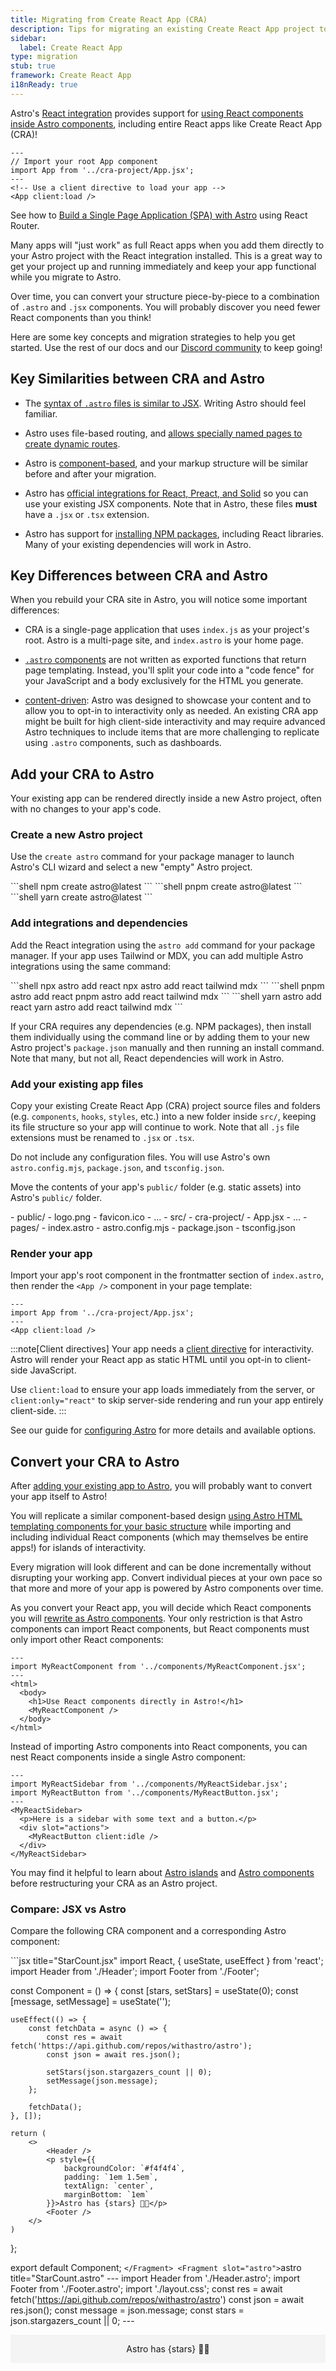 ```yaml
---
title: Migrating from Create React App (CRA)
description: Tips for migrating an existing Create React App project to Astro
sidebar:
  label: Create React App
type: migration
stub: true
framework: Create React App
i18nReady: true
---
```


Astro's [React integration](/en/guides/integrations-guide/react/) provides support for [using React components inside Astro components](/en/guides/framework-components/), including entire React apps like Create React App (CRA)!

```astro title="src/pages/index.astro"
---
// Import your root App component
import App from '../cra-project/App.jsx';
---
<!-- Use a client directive to load your app -->
<App client:load />
```

<ReadMore>See how to [Build a Single Page Application (SPA) with Astro](https://logsnag.com/blog/react-spa-with-astro) <Badge text="External" /> using React Router.</ReadMore>

Many apps will "just work" as full React apps when you add them directly to your Astro project with the React integration installed. This is a great way to get your project up and running immediately and keep your app functional while you migrate to Astro.

Over time, you can convert your structure piece-by-piece to a combination of `.astro` and `.jsx` components. You will probably discover you need fewer React components than you think!

Here are some key concepts and migration strategies to help you get started. Use the rest of our docs and our [Discord community](https://astro.build/chat) to keep going!

## Key Similarities between CRA and Astro

- The [syntax of `.astro` files is similar to JSX](/en/reference/astro-syntax/#differences-between-astro-and-jsx). Writing Astro should feel familiar.

- Astro uses file-based routing, and [allows specially named pages to create dynamic routes](/en/guides/routing/#dynamic-routes).

- Astro is [component-based](/en/basics/astro-components/), and your markup structure will be similar before and after your migration.

- Astro has [official integrations for React, Preact, and Solid](/en/guides/integrations-guide/react/) so you can use your existing JSX components. Note that in Astro, these files **must** have a `.jsx` or `.tsx` extension.

- Astro has support for [installing NPM packages](/en/guides/imports/#npm-packages), including React libraries. Many of your existing dependencies will work in Astro.

## Key Differences between CRA and Astro

When you rebuild your CRA site in Astro, you will notice some important differences:

- CRA is a single-page application that uses `index.js` as your project's root. Astro is a multi-page site, and `index.astro` is your home page.

- [`.astro` components](/en/basics/astro-components/) are not written as exported functions that return page templating. Instead, you'll split your code into a "code fence" for your JavaScript and a body exclusively for the HTML you generate.

- [content-driven](/en/concepts/why-astro/#content-driven): Astro was designed to showcase your content and to allow you to opt-in to interactivity only as needed. An existing CRA app might be built for high client-side interactivity and may require advanced Astro techniques to include items that are more challenging to replicate using `.astro` components, such as dashboards.

## Add your CRA to Astro

Your existing app can be rendered directly inside a new Astro project, often with no changes to your app's code.

### Create a new Astro project

Use the `create astro` command for your package manager to launch Astro's CLI wizard and select a new "empty" Astro project.

<PackageManagerTabs>
  <Fragment slot="npm">
  ```shell
  npm create astro@latest
  ```
  </Fragment>
  <Fragment slot="pnpm">
  ```shell
  pnpm create astro@latest
  ```
  </Fragment>
  <Fragment slot="yarn">
  ```shell
  yarn create astro@latest
  ```
  </Fragment>
</PackageManagerTabs>

### Add integrations and dependencies
Add the React integration using the `astro add` command for your package manager. If your app uses Tailwind or MDX, you can add multiple Astro integrations using the same command:

<PackageManagerTabs>
  <Fragment slot="npm">
  ```shell
  npx astro add react
  npx astro add react tailwind mdx
  ```
  </Fragment>
  <Fragment slot="pnpm">
  ```shell
  pnpm astro add react
  pnpm astro add react tailwind mdx
  ```
  </Fragment>
  <Fragment slot="yarn">
  ```shell
  yarn astro add react
  yarn astro add react tailwind mdx
  ```
  </Fragment>
</PackageManagerTabs>

If your CRA requires any dependencies (e.g. NPM packages), then install them individually using the command line or by adding them to your new Astro project's `package.json` manually and then running an install command. Note that many, but not all, React dependencies will work in Astro. 

### Add your existing app files

Copy your existing Create React App (CRA) project source files and folders (e.g. `components`, `hooks`, `styles`, etc.) into a new folder inside `src/`, keeping its file structure so your app will continue to work. Note that all `.js` file extensions must be renamed to `.jsx` or `.tsx`.

Do not include any configuration files. You will use Astro's own `astro.config.mjs`, `package.json`, and `tsconfig.json`.

Move the contents of your app's `public/` folder (e.g. static assets) into Astro's `public/` folder.

<FileTree>
- public/
  - logo.png
  - favicon.ico
  - ...
- src/
  - cra-project/
    - App.jsx
    - ...
  - pages/
    - index.astro
- astro.config.mjs
- package.json
- tsconfig.json
</FileTree>

### Render your app

Import your app's root component in the frontmatter section of `index.astro`, then render the `<App />` component in your page template:

```astro title="src/pages/index.astro"
---
import App from '../cra-project/App.jsx';
---
<App client:load />
```

:::note[Client directives]
Your app needs a [client directive](/en/reference/directives-reference/#client-directives) for interactivity. Astro will render your React app as static HTML until you opt-in to client-side JavaScript.

Use `client:load` to ensure your app loads immediately from the server, or `client:only="react"` to skip server-side rendering and run your app entirely client-side.
:::

See our guide for [configuring Astro](/en/guides/configuring-astro/) for more details and available options.

## Convert your CRA to Astro

After [adding your existing app to Astro](#add-your-cra-to-astro), you will probably want to convert your app itself to Astro!

You will replicate a similar component-based design [using Astro HTML templating components for your basic structure](/en/basics/astro-components/) while importing and including individual React components (which may themselves be entire apps!) for islands of interactivity.

Every migration will look different and can be done incrementally without disrupting your working app. Convert individual pieces at your own pace so that more and more of your app is powered by Astro components over time.

As you convert your React app, you will decide which React components you will [rewrite as Astro components](#converting-jsx-files-to-astro-files). Your only restriction is that Astro components can import React components, but React components must only import other React components:

```astro title="src/pages/static-components.astro" ins={2,7}
---
import MyReactComponent from '../components/MyReactComponent.jsx';
---
<html>
  <body>
    <h1>Use React components directly in Astro!</h1>
    <MyReactComponent />
  </body>
</html>
```

Instead of importing Astro components into React components, you can nest React components inside a single Astro component:

```astro title="src/pages/nested-components.astro" {2,3,5,8,10}
---
import MyReactSidebar from '../components/MyReactSidebar.jsx';
import MyReactButton from '../components/MyReactButton.jsx';
---
<MyReactSidebar>
  <p>Here is a sidebar with some text and a button.</p>
  <div slot="actions">
    <MyReactButton client:idle />
  </div>
</MyReactSidebar>
```


You may find it helpful to learn about [Astro islands](/en/concepts/islands/) and [Astro components](/en/basics/astro-components/) before restructuring your CRA as an Astro project.


### Compare: JSX vs Astro

Compare the following CRA component and a corresponding Astro component:

<AstroJSXTabs>
  <Fragment slot="jsx">
    ```jsx title="StarCount.jsx"
    import React, { useState, useEffect } from 'react';
import Header from './Header';
import Footer from './Footer';

const Component = () => {
    const [stars, setStars] = useState(0);
    const [message, setMessage] = useState('');

    useEffect(() => {
        const fetchData = async () => {
            const res = await fetch('https://api.github.com/repos/withastro/astro');
            const json = await res.json();

            setStars(json.stargazers_count || 0);
            setMessage(json.message);
        };

        fetchData();
    }, []);

    return (
        <>
            <Header />
            <p style={{
                backgroundColor: `#f4f4f4`,
                padding: `1em 1.5em`,
                textAlign: `center`,
                marginBottom: `1em`
            }}>Astro has {stars} 🧑‍🚀</p>
            <Footer />
        </>
    )
};

export default Component;
    ```
  </Fragment>
  <Fragment slot="astro">
    ```astro title="StarCount.astro"
    ---
    import Header from './Header.astro';
    import Footer from './Footer.astro';
    import './layout.css';
    const res = await fetch('https://api.github.com/repos/withastro/astro')
    const json = await res.json();
    const message = json.message;
    const stars = json.stargazers_count || 0;
    ---
    <Header />
    <p class="banner">Astro has {stars} 🧑‍🚀</p>
    <Footer />
    <style>
      .banner {
        background-color: #f4f4f4; 
        padding: 1em 1.5em;
        text-align: center;
        margin-bottom: 1em;
      }
    <style>
    ```
  </Fragment>
</AstroJSXTabs>


### Converting JSX files to `.astro` files

Here are some tips for converting a CRA `.js` component into a `.astro` component:

1. Use the returned JSX of the existing CRA component function as the basis for your HTML template.

2. Change any [CRA or JSX syntax to Astro](#reference-convert-cra-syntax-to-astro) or to HTML web standards. This includes `{children}` and `className`, for example.

3. Move any necessary JavaScript, including import statements, into a ["code fence" (`---`)](/en/basics/astro-components/#the-component-script). Note: JavaScript to [conditionally render content](/en/reference/astro-syntax/#dynamic-html) is often written inside the HTML template directly in Astro.

4. Use [`Astro.props`](/en/reference/api-reference/#props) to access any additional props that were previously passed to your CRA function.

5. Decide whether any imported components also need to be converted to Astro. You can keep them as React components for now, or forever. But, you may eventually want to convert them to `.astro` components, especially if they do not need to be interactive!

6. Replace `useEffect()` with import statements or [`import.meta.glob()`](/en/guides/imports/#importmetaglob) to query your local files. Use `fetch()` to fetch external data.

### Migrating Tests

As Astro outputs raw HTML, it is possible to write end-to-end tests using the output of the build step. Any end-to-end tests written previously might work out-of-the-box if you have been able to match the markup of your CRA site. Testing libraries such as Jest and React Testing Library can be imported and used in Astro to test your React components.

See Astro's [testing guide](/en/guides/testing/) for more.

## Reference: Convert CRA Syntax to Astro

### CRA Imports to Astro

Update any [file imports](/en/guides/imports/) to reference relative file paths exactly. This can be done using [import aliases](/en/guides/typescript/#import-aliases), or by writing out a relative path in full. 

Note that `.astro` and several other file types must be imported with their full file extension.

```astro title="src/pages/authors/Fred.astro"
---
import Card from '../../components/Card.astro';
---
<Card />
```

### CRA Children Props to Astro

Convert any instances of `{children}` to an Astro `<slot />`. Astro does not need to receive `{children}` as a function prop and will automatically render child content in a `<slot />`.

```astro title="src/components/MyComponent.astro" del={3-9} ins={11-13}
---
---
export default function MyComponent(props) { 
    return (
      <div>
        {props.children}
      </div>
    );  
}

<div>
  <slot />
</div>
```

React components that pass multiple sets of children can be migrated to an Astro component using [named slots](/en/basics/astro-components/#named-slots).

See more about [specific `<slot />` usage in Astro](/en/basics/astro-components/#slots).

### CRA Data Fetching to Astro

Fetching data in a Create React App component is similar to Astro, with some slight differences.

You will need to remove any instances of a side effect hook (`useEffect`) for either `import.meta.glob()` or `getCollection()`/`getEntryBySlug()` to access data from other files in your project source.

To [fetch remote data](/en/guides/data-fetching/), use `fetch()`.

These data requests are made in the frontmatter of the Astro component and use top-level await.

```astro title="src/pages/index.astro"
---
import { getCollection } from 'astro:content';

// Get all `src/content/blog/` entries
const allBlogPosts = await getCollection('blog');

// Get all `src/pages/posts/` entries
const allPosts = await Object.values(await import.meta.glob('../pages/post/*.md', { eager: true }));

// Fetch remote data
const response = await fetch('https://randomuser.me/api/');
const data = await response.json();
const randomUser = data.results[0];
---
```

See more about [local files imports with [`import.meta.glob()`](/en/guides/imports/#importmetaglob), [querying using the Collections API](/en/guides/content-collections/#querying-collections) or [fetching remote data](/en/guides/data-fetching/).

### CRA Styling to Astro

You may need to replace any [CSS-in-JS libraries](https://github.com/withastro/astro/issues/4432) (e.g. styled-components) with other available CSS options in Astro.

If necessary, convert any inline style objects (`style={{ fontWeight: "bold" }}`) to inline HTML style attributes (`style="font-weight:bold;"`). Or, use an [Astro `<style>` tag](/en/guides/styling/#styling-in-astro) for scoped CSS styles.

```astro title="src/components/Card.astro" del={1} ins={2}
<div style={{backgroundColor: `#f4f4f4`, padding: `1em`}}>{message}</div>
<div style="background-color: #f4f4f4; padding: 1em;">{message}</div>
```

Tailwind is supported after installing the [Tailwind integration](/en/guides/integrations-guide/tailwind/). No changes to your existing Tailwind code are required!

See more about [Styling in Astro](/en/guides/styling/).


## Troubleshooting

Your CRA might "just work" in Astro! But, you may likely need to make minor adjustments to duplicate your existing app's functionality and/or styles.

If you cannot find your answers within these docs, please visit the [Astro Discord](https://astro.build/chat) and ask questions in our support forum!
